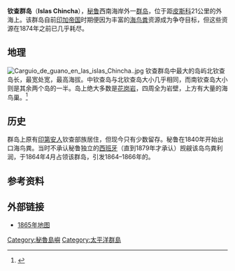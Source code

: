 {{Infobox islands
| name             = Chincha Islands
| local_name       = {{native name|es|Islas Chincha}}
| image_name       = Chincha Islands - panoramio.jpg
| image_size       = 260px
| image_caption    = Partial view of the islands.
| map_alt          = 
| map_size         = 
| map_caption      = 
| pushpin_map             = Peru
| pushpin_label           = 
| pushpin_label_position  = left
| pushpin_map_alt         = 
| pushpin_relief          = 
| pushpin_map_caption     = 
| coordinates      = {{coords|13|38|24|S|76|24|0|W|display=it}}
| etymology        = 
| location         = [[太平洋|太平洋]]
| country          = {{PER}}
| country_admin_divisions_title = 区域
| country_admin_divisions       = [[伊卡大区|伊卡大区]]
| total_islands    = 
| major_islands    = Chincha Norte, Chincha Centro, Chincha Sur
| area_km2         = <!-- or |area_m2= or |area_ha= -->
| timezone1        = [[秘魯时間|PET]]
| utc_offset1      = -5
}}

'''钦查群岛'''（'''Islas Chincha'''），[[秘鲁|秘鲁]]西南海岸外一[[群岛|群岛]]，位于距[[皮斯科|皮斯科]]21公里的外海上。该群岛自前[[印加帝国|印加帝国]]时期便因为丰富的[[海鸟粪|海鸟粪]]资源成为争夺目标，但这些资源在1874年之前已几乎耗尽。

== 地理 ==
[[File:Carguio_de_guano_en_las_islas_Chincha..jpg|left]]
钦查群岛中最大的岛屿北钦查岛长{{convert|0.8|mi|km|1|order=flip}}，最宽处宽{{convert|0.6|mi|km|1|order=flip}}，最高海拔{{convert|34|m|0|abbr=out}}。中钦查岛与北钦查岛大小几乎相同，而南钦查岛大小则是其余两个岛的一半。岛上绝大多数是[[花崗岩|花岗岩]]，四周全为岩壁，上方有大量的海鸟巢。<ref>{{Cite EB1911|wstitle=Chincha Islands|volume=6|page=231}}</ref>

== 历史 ==
群岛上原有[[印第安人|印第安人]]钦查部族居住，但现今只有少数留存。秘鲁在1840年开始出口海鸟粪。当时不承认秘鲁独立的[[西班牙|西班牙]]（直到1879年才承认）觊觎该岛鸟粪利润，于1864年4月占领该群岛，引发1864–1866年的{{tsl|en|Chincha Islands War|钦查群岛战争}}。

== 参考资料 ==
{{Reflist}}

== 外部链接 ==
*[http://www.davidrumsey.com/maps2725.html 1865年地图] {{Wayback|url=http://www.davidrumsey.com/maps2725.html |date=20190120125307 }} 

{{DEFAULTSORT:Chincha}}
[[Category:秘魯島嶼|Category:秘魯島嶼]]
[[Category:太平洋群島|Category:太平洋群島]]
